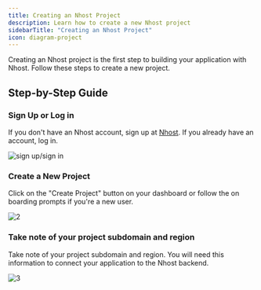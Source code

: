 ```yaml
---
title: Creating an Nhost Project
description: Learn how to create a new Nhost project
sidebarTitle: "Creating an Nhost Project"
icon: diagram-project
---
```


Creating an Nhost project is the first step to building your application with Nhost. Follow these steps to create a new project.

## Step-by-Step Guide

<Steps>
<Step>

### Sign Up or Log in

If you don't have an Nhost account, sign up at [Nhost](https://app.nhost.io/). If you already have an account, log in.

![sign up/sign in](/images/tutorials/create-nhost-project/1.png)

</Step>

<Step>

### Create a New Project

Click on the "Create Project" button on your dashboard or follow the on boarding prompts if you're a new user.

![2](/images/tutorials/create-nhost-project/2.png)

</Step>

<Step>

### Take note of your project subdomain and region

Take note of your project subdomain and region. You will need this information to connect your application to the Nhost backend.

![3](/images/tutorials/create-nhost-project/3.png)

</Step>

</Steps>
